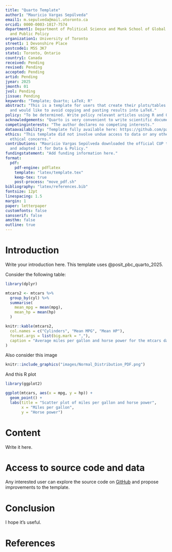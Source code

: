 ```yaml
---
title: "Quarto Template"
author1: "Mauricio Vargas Sepúlveda"
email1: m.sepulveda@mail.utoronto.ca
orcid1: 0000-0003-1017-7574
department1: Department of Political Science and Munk School of Global Affairs
  and Public Policy
organization1: University of Toronto
street1: 1 Devonshire Place
postcode1: M5S 3K7
state1: Toronto, Ontario
country1: Canada
received: Pending
revised: Pending
accepted: Pending
artid: Pending
jyear: 2025
jmonth: 01
jvol: Pending
jissue: Pending
keywords: "Template; Quarto; LaTeX; R"
abstract: "This is a template for users that create their plots/tables with R
  and would like to avoid copying and pasting results into LaTeX."
policy: "To be determined. Write policy relevant articles using R and Quarto."
acknowledgements: "Quarto is very convenient to write scientific documents."
competinginterests: "The author declares no competing interests."
dataavailability: "Template fully available here: https://github.com/pachadotdev/data-and-policy-quarto-template"
ethics: "This template did not involve undue access to data or any other
  ethical concerns."
contributions: "Mauricio Vargas Sepúlveda downloaded the official CUP template
  and adapted it for Data & Policy."
fundingstatement: "Add funding information here."
format:
  pdf:
    pdf-engine: pdflatex
    template: "latex/template.tex"
    keep-tex: true
    post-process: "move_pdf.sh"
bibliography: "latex/references.bib"
fontsize: 12pt
linespacing: 1.5
margin: 1
paper: letterpaper
customfonts: false
sansserif: false
amsthm: false
outline: true
---
```


# Introduction

Write your introduction here. This template uses @posit_pbc_quarto_2025.

Consider the following table:

```r
library(dplyr)

mtcars2 <- mtcars %>%
  group_by(cyl) %>%
  summarise(
    mean_mpg = mean(mpg),
    mean_hp = mean(hp)
  )

knitr::kable(mtcars2,
  col.names = c("Cylinders", "Mean MPG", "Mean HP"),
  format.args = list(big.mark = ","),
  caption = "Average miles per gallon and horse power for the mtcars dataset."
)
```

Also consider this image
```r
knitr::include_graphics("images/Normal_Distribution_PDF.png")
```

And this R plot
```r
library(ggplot2)

ggplot(mtcars, aes(x = mpg, y = hp)) +
  geom_point() +
  labs(title = "Scatter plot of miles per gallon and horse power",
       x = "Miles per gallon",
       y = "Horse power")
```

# Content

Write it here.

# Access to source code and data

Any interested user can explore the source code on
[GitHub](https://github.com/pachadotdev/data-and-policy-quarto-template) and
propose improvements to the template.

# Conclusion

I hope it's useful.

# References
